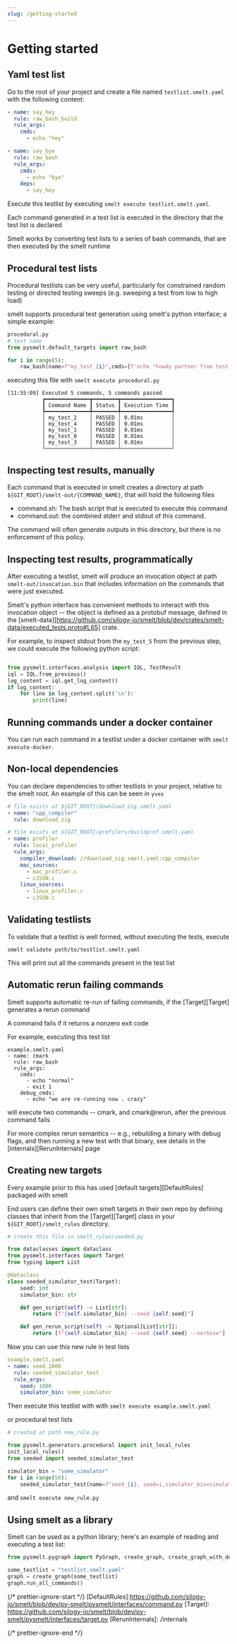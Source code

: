```yaml
---
slug: /getting-started
---
```


# Getting started

## Yaml test list

Go to the root of your project and create a file named `testlist.smelt.yaml`
with the following content:

```yaml
- name: say_hey
  rule: raw_bash_build
  rule_args:
    cmds:
      - echo "hey"

- name: say_bye
  rule: raw_bash
  rule_args:
    cmds:
      - echo "bye"
    deps:
      - say_hey
```

Execute this testlist by executing `smelt execute testlist.smelt.yaml`.

Each command generated in a test list is executed in the directory that the test
list is declared

Smelt works by converting test lists to a series of bash commands, that are then
executed by the smelt runtime

## Procedural test lists

Procedural testlists can be very useful, particularly for constrained random
testing or directed testing sweeps (e.g. sweeping a test from low to high load)

smelt supports procedural test generation using smelt's python interface; a
simple example:

```python
procedural.py
# test name
from pysmelt.default_targets import raw_bash

for i in range(5):
    raw_bash(name=f"my_test_{i}",cmds=[f'echo "howdy partner from test {i}"']
```

executing this file with `smelt execute procedural.py`

```
[11:55:09] Executed 5 commands, 5 commands passed
           ┏━━━━━━━━━━━━━━┳━━━━━━━━┳━━━━━━━━━━━━━━━━┓
           ┃ Command Name ┃ Status ┃ Execution Time ┃
           ┡━━━━━━━━━━━━━━╇━━━━━━━━╇━━━━━━━━━━━━━━━━┩
           │ my_test_2    │ PASSED │ 0.01ms         │
           │ my_test_4    │ PASSED │ 0.01ms         │
           │ my_test_1    │ PASSED │ 0.01ms         │
           │ my_test_0    │ PASSED │ 0.01ms         │
           │ my_test_3    │ PASSED │ 0.01ms         │
           └──────────────┴────────┴────────────────┘
```

## Inspecting test results, manually

Each command that is executed in smelt creates a directory at path
`${GIT_ROOT}/smelt-out/{COMMAND_NAME}`, that will hold the following files

- command.sh: The bash script that is executed to execute this command
- command.out: the combined stderr and stdout of this command.

The command will often generate outputs in this directory, but there is no
enforcement of this policy.

## Inspecting test results, programmatically

After executing a testlist, smelt will produce an invocation object at path
`smelt-out/invocation.bin` that includes information on the commands that were
just executed.

Smelt's python interface has convenient methods to interact with this invocation
object -- the object is defined as a protobuf message, defined in the
[smelt-data][https://github.com/silogy-io/smelt/blob/dev/crates/smelt-data/executed_tests.proto#L65]
crate.

For example, to inspect stdout from the `my_test_5` from the previous step, we
could execute the following python script:

```python

from pysmelt.interfaces.analysis import IQL, TestResult
iql = IQL.from_previous()
log_content = iql.get_log_content()
if log_content:
    for line in log_content.split('\n'):
        print(line)

```

## Running commands under a docker container

You can run each command in a testlist under a docker container with
`smelt execute-docker`.

## Non-local dependencies

You can declare dependencies to other testlists in your project, relative to
the smelt root. An example of this can be seen in `yves`

```yaml
# file exists at ${GIT_ROOT}/download_zig.smelt.yaml
- name: "cpp_compiler"
  rule: download_zig
```

```yaml
# file exists at ${GIT_ROOT}/profilers/buildprof.smelt.yaml
- name: profiler
  rule: local_profiler
  rule_args:
    compiler_download: //download_zig.smelt.yaml:cpp_compiler
    mac_sources:
      - mac_profiler.c
      - cJSON.c
    linux_sources:
      - linux_profiler.c
      - cJSON.c
```

## Validating testlists

To validate that a testlist is well formed, without executing the tests, execute

```
smelt validate path/to/testlist.smelt.yaml
```

This will print out all the commands present in the test list

## Automatic rerun failing commands

Smelt supports automatic re-run of failing commands, if the [Target][Target]
generates a rerun command

A command fails if it returns a nonzero exit code

For example, executing this test list

```
example.smelt.yaml
- name: cmark
  rule: raw_bash
  rule_args:
    cmds:
      - echo "normal"
      - exit 1
    debug_cmds:
      - echo "we are re-running now . crazy"

```

will execute two commands -- cmark, and cmark@rerun, after the previous command
fails

For more complex rerun semantics -- e.g., rebuilding a binary with debug flags,
and then running a new test with that binary, see details in the
[internals][RerunInternals] page

## Creating new targets

Every example prior to this has used [default targets][DefaultRules] packaged
with smelt

End users can define their own smelt targets in their own repo by defining
classes that inherit from the [Target][Target] class in your
`${GIT_ROOT}/smelt_rules` directory.

```python
# create this file in smelt_rules/seeded.py

from dataclasses import dataclass
from pysmelt.interfaces import Target
from typing import List

@dataclass
class seeded_simulator_test(Target):
    seed: int
    simulator_bin: str

    def gen_script(self) -> List[str]:
        return [f"{self.simulator_bin} --seed {self.seed}"]

    def gen_rerun_script(self) -> Optional[List[str]]:
        return [f"{self.simulator_bin} --seed {self.seed} --verbose"]

```

Now you can use this new rule in test lists

```yaml
example.smelt.yaml
- name: seed_1000
  rule: seeded_simulator_test
  rule_args:
    seed: 1000
    simulator_bin: some_simulator


```

Then execute this testlist with with `smelt execute example.smelt.yaml`

or procedural test lists

```python
# created at path new_rule.py

from pysmelt.generators.procedural import init_local_rules
init_local_rules()
from seeded import seeded_simulator_test

simulator_bin = "some_simulator"
for i in range(50):
    seeded_simulator_test(name=f"seed_{i}, seed=i,simulator_bin=simulator_bin)
```

and `smelt execute new_rule.py`

## Using smelt as a library

Smelt can be used as a python library; here's an example of reading and
executing a test list:

```python
from pysmelt.pygraph import PyGraph, create_graph, create_graph_with_docker

some_testlist = "testlist.smelt.yaml"
graph = create_graph(some_testlist)
graph.run_all_commands()

```

{/* prettier-ignore-start */}
[DefaultRules]:https://github.com/silogy-io/smelt/blob/dev/py-smelt/pysmelt/interfaces/command.py
[Target]: https://github.com/silogy-io/smelt/blob/dev/py-smelt/pysmelt/interfaces/target.py
[RerunInternals]: /internals

{/* prettier-ignore-end */}

```

```
